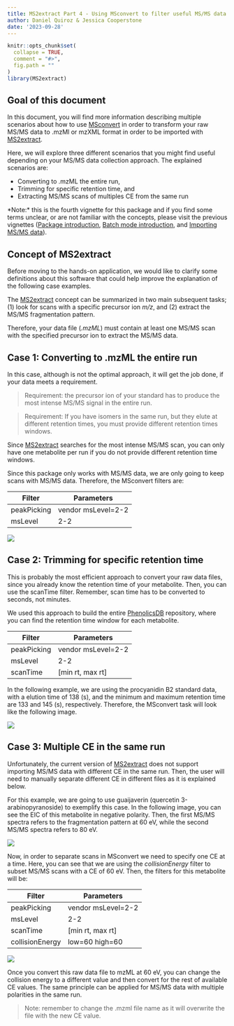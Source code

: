 ```yaml
---
title: MS2extract Part 4 - Using MSconvert to filter useful MS/MS data
author: Daniel Quiroz & Jessica Cooperstone
date: '2023-09-28'
---
```


```r
knitr::opts_chunk$set(
  collapse = TRUE,
  comment = "#>",
  fig.path = ""
)
library(MS2extract)
```


## Goal of this document

In this document, you will find more information describing multiple
scenarios about how to use
[MSconvert](https://link.springer.com/protocol/10.1007/978-1-4939-6747-6_23)
in order to transform your raw MS/MS data to .mzMl or mzXML format in
order to be imported with
[MS2extract](https://github.com/CooperstoneLab/MS2extract).

Here, we will explore three different scenarios that you might find
useful depending on your MS/MS data collection approach. The explained
scenarios are:

-   Converting to .mzML the entire run,
-   Trimming for specific retention time, and
-   Extracting MS/MS scans of multiples CE from the same run

\*Note:\* this is the fourth vignette for this package and if you find some
terms unclear, or are not familiar with the concepts, please visit the
previous vignettes ([Package
introduction](https://cooperstonelab.github.io/MS2extract/articles/1_introduction.html),
[Batch mode
introduction](https://cooperstonelab.github.io/MS2extract/articles/2_using_batch_extract.html),
and [Importing MS/MS
data](https://cooperstonelab.github.io/MS2extract/articles/4_import_mzml_explanation.html)).

## Concept of MS2extract

Before moving to the hands-on application, we would like to clarify some
definitions about this software that could help improve the explanation
of the following case examples.

The [MS2extract](https://github.com/CooperstoneLab/MS2extract) concept
can be summarized in two main subsequent tasks; (1) look for scans with
a specific precursor ion *m/z*, and (2) extract the MS/MS fragmentation
pattern.

Therefore, your data file (*.mzML*) must contain at least one MS/MS scan
with the specified precursor ion to extract the MS/MS data.

## Case 1: Converting to .mzML the entire run

In this case, although is not the optimal approach, it will get the job
done, if your data meets a requirement.

> Requirement: the precursor ion of your standard has to produce the
> most intense MS/MS signal in the entire run.

> Requirement: If you have isomers in the same run, but they elute at
> different retention times, you must provide different retention times
> windows.

Since [MS2extract](https://github.com/CooperstoneLab/MS2extract)
searches for the most intense MS/MS scan, you can only have one
metabolite per run if you do not provide different retention time
windows.

Since this package only works with MS/MS data, we are only going to keep
scans with MS/MS data. Therefore, the MSconvert filters are:

| Filter      | Parameters         |
|-------------|--------------------|
| peakPicking | vendor msLevel=2-2 |
| msLevel     | 2-2                |

![](case_1.png)

## Case 2: Trimming for specific retention time

This is probably the most efficient approach to convert your raw data
files, since you already know the retention time of your metabolite.
Then, you can use the scanTime filter. Remember, scan time has to be
converted to seconds, not minutes.

We used this approach to build the entire
[PhenolicsDB](https://github.com/CooperstoneLab/PhenolicsDB) repository,
where you can find the retention time window for each metabolite.

| Filter      | Parameters         |
|-------------|--------------------|
| peakPicking | vendor msLevel=2-2 |
| msLevel     | 2-2                |
| scanTime    | [min rt, max rt]   |

In the following example, we are using the procyanidin B2 standard data,
with a elution time of 138 (s), and the minimum and maximum retention
time are 133 and 145 (s), respectively. Therefore, the MSconvert task
will look like the following image.

![](mzml_trimming.png)

## Case 3: Multiple CE in the same run

Unfortunately, the current version of
[MS2extract](https://github.com/CooperstoneLab/MS2extract) does not
support importing MS/MS data with different CE in the same run. Then,
the user will need to manually separate different CE in different files
as it is explained below.

For this example, we are going to use guaijaverin (quercetin
3-arabinopyranoside) to exemplify this case. In the following image, you
can see the EIC of this metabolite in negative polarity. Then, the first
MS/MS spectra refers to the fragmentation pattern at 60 eV, while the
second MS/MS spectra refers to 80 eV.

![](Case_3A.png)

Now, in order to separate scans in MSconvert we need to specify one CE
at a time. Here, you can see that we are using the *collisionEnergy*
filter to subset MS/MS scans with a CE of 60 eV. Then, the filters for
this metabolite will be:

| Filter          | Parameters         |
|-----------------|--------------------|
| peakPicking     | vendor msLevel=2-2 |
| msLevel         | 2-2                |
| scanTime        | [min rt, max rt]   |
| collisionEnergy | low=60 high=60     |

![](Case_3b.png)

Once you convert this raw data file to mzML at 60 eV, you can change the
collision energy to a different value and then convert for the rest of
available CE values. The same principle can be applied for MS/MS data
with multiple polarities in the same run.

> Note: remember to change the .mzml file name as it will overwrite the
> file with the new CE value.